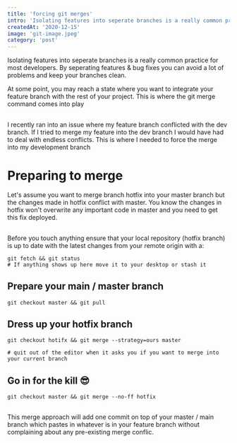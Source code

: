 ```yaml
---
title: 'forcing git merges'
intro: 'Isolating features into seperate branches is a really common practice for most developers. By seperating features & bug fixes you can avoid a lot of problems and keep your branches clean.'
createdAt: '2020-12-15'
image: 'git-image.jpeg'
category: 'post'
---
```


Isolating features into seperate branches is a really common practice for most developers. By seperating features & bug fixes you can avoid a lot of problems and keep your branches clean.

At some point, you may reach a state where you want to integrate your feature branch with the rest of your project. This is where the git merge command comes into play

##

I recently ran into an issue where my feature branch conflicted with the dev branch. If I tried to merge my feature into the dev branch I would have had to deal with endless conflicts. This is where I needed to force the merge into my development branch

# Preparing to merge

Let's assume you want to merge branch hotfix into your master branch but the changes made in hotfix conflict with master. You know the changes in hotfix won't overwrite any important code in master and you need to get this fix deployed.

##

Before you touch anything ensure that your local repository (hotfix branch) is up to date with the latest changes from your remote origin with a:

```
git fetch && git status
# If anything shows up here move it to your desktop or stash it
```

## Prepare your main / master branch

```
git checkout master && git pull
```

## Dress up your hotfix branch

```
git checkout hotifx && git merge --strategy=ours master

# quit out of the editor when it asks you if you want to merge into your current branch
```

## Go in for the kill 😎

```
git checkout master && git merge --no-ff hotfix
```

##

This merge approach will add one commit on top of your master / main branch which pastes in whatever is in your feature branch without complaining about any pre-existing merge conflic.
